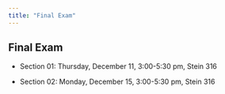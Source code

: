 ```yaml
---
title: "Final Exam"
---
```


::: {.content-visible when-format="pdf"}

## Final Exam

:::


- Section 01: Thursday, December 11, 3:00-5:30 pm, Stein 316

- Section 02: Monday, December 15, 3:00-5:30 pm, Stein 316





